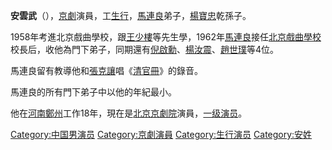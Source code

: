 '''安雲武'''（{{bd|1948年|6月15日}}），[[京劇|京劇]]演員，工[[生行|生行]]，[[馬連良|馬連良]]弟子，[[楊寶忠|楊寶忠]]乾孫子。

1958年考進北京戲曲學校，跟[[王少楼_(京剧老生)|王少樓]]等先生學，1962年[[馬連良|馬連良]]接任[[北京戲曲學校|北京戲曲學校]]校長后，收他為門下弟子，同期還有[[倪啟勳|倪啟勳]]、[[楊汝震|楊汝震]]、[[趙世璞|趙世璞]]等4位。

馬連良留有教導他和[[張克讓|張克讓]]唱《[[清官冊|清官冊]]》的錄音。

馬連良的所有門下弟子中以他的年紀最小。

他在[[河南|河南]][[鄭州|鄭州]]工作18年，現在是[[北京京劇院|北京京劇院]]演員，[[一级演员|一级演员]]。

[[Category:中国男演员|Category:中国男演员]]
[[Category:京劇演員|Category:京劇演員]]
[[Category:生行演员|Category:生行演员]]
[[Category:安姓|Category:安姓]]